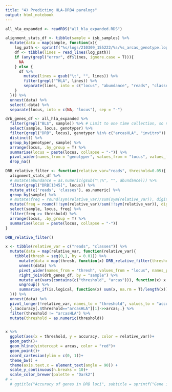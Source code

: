 ```yaml
---
title: "4) Predicting HLA-DRB4 paralogs"
output: html_notebook
---
```


```r
all_hla_expanded <- readRDS("all_hla_expanded.RDS")
```


```r
alignment_stats_df <- tibble(sample = isb_samples) %>% 
  mutate(data = map(sample, function(x){
    log_path <- sprintf("%s/logs/210309_155222/%s/%s_arcas_genotype.log",isb_path,x,x)
    df <- tibble(lines = read_lines(log_path))
    if (any(grepl("error", df$lines, ignore.case = T))){
      NA
    } else {
      df %>% 
        mutate(lines = gsub("\t", "", lines)) %>% 
        filter(grepl("^HLA", lines)) %>% 
        separate(lines, into = c("locus", "abundance", "reads", "classes"), sep = " +")
    }
  })) %>%
  unnest(data) %>% 
  select(-data) %>% 
  separate(locus, into = c(NA, "locus"), sep = "-")
```


```r
drb_genes_df <- all_hla_expanded %>% 
  filter(grepl("BL$", sample)) %>% # Limit to one time collection, so no repeats
  select(sample, locus, genotyper) %>% 
  filter(grepl("DRB", locus), genotyper %in% c("arcasHLA", "invitro")) %>% 
  distinct() %>% 
  group_by(genotyper, sample) %>% 
  arrange(locus, .by_group = T) %>% 
  summarise(locus = paste(locus, collapse = "-")) %>% 
  pivot_wider(names_from = "genotyper", values_from = "locus", values_fill = NA) %>% 
  drop_na()
```

```r
DRB_relative_filter <- function(relative_var="reads", threshold=0.05){
  alignment_stats_df %>% 
  # mutate(abundance = as.numeric(gsub("\\%", "", abundance))) %>% 
  filter(grepl("DRB[1345]", locus)) %>% 
  mutate_at(c('reads', 'classes'), as.numeric) %>% 
  group_by(sample) %>% 
  # mutate(freq = round(sym(relative_var)/sum(sym(relative_var)), digits = 2)) %>% 
  mutate(freq = round(!!sym(relative_var)/sum(!!sym(relative_var)), digits = 2)) %>% 
  select(sample, locus, freq) %>% 
  filter(freq >= threshold) %>% 
  arrange(locus, .by_group = T) %>% 
  summarise(locus = paste(locus, collapse = "-")) 
}

DRB_relative_filter()
```

```r
x <- tibble(relative_var = c("reads", "classes")) %>% 
  mutate(data = map(relative_var, function(relative_var){
    tibble(thresh = seq(0,1, by = 0.01)) %>% 
      mutate(data = map(thresh, function(x) DRB_relative_filter(threshold = x, relative_var = relative_var))) %>% 
      unnest(data) %>% 
      pivot_wider(names_from = "thresh", values_from = "locus", names_prefix = "threshold_") %>% 
      right_join(drb_genes_df, by = "sample") %>% 
      mutate_at(vars(contains(c("threshold", "arcas"))), function(x) x == .$invitro) %>% 
      ungroup() %>% 
      summarise_if(is.logical, function(x) sum(x, na.rm = T)/length(x))
  })) %>% 
  unnest(data) %>% 
  pivot_longer(!relative_var, names_to = "threshold", values_to = "accuracy", names_prefix = "threshold_") %>% 
  {.$accuracy[.$threshold=="arcasHLA"][1]->>arcas;.} %>% 
  filter(threshold != "arcasHLA") %>% 
  mutate(threshold = as.numeric(threshold)) 


x %>% 
  ggplot(aes(x = threshold, y = accuracy, color = relative_var))+
  geom_path()+
  geom_hline(yintercept = arcas, color = "red")+
  geom_point()+
  coord_cartesian(ylim = c(0, 1))+
  theme_bw() +
  theme(axis.text.x = element_text(angle = 90)) +
  scale_y_continuous(n.breaks = 10)+
  scale_color_brewer(palette = "Dark2")
# +
  # ggtitle("Accuracy of genes in DRB loci", subtitle = sprintf("Gene inclusion genotype based on relative %s threshold", relative_var))
```

